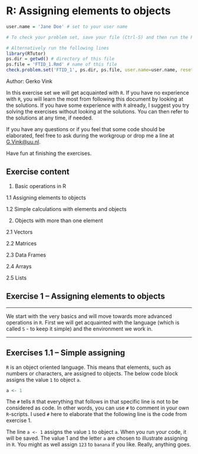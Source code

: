 # R: Assigning elements to objects


```r

user.name = 'Jane Doe' # set to your user name

# To check your problem set, save your file (Ctrl-S) and then run the RStudio Addin 'Check Problemset'

# Alternatively run the following lines 
library(RTutor)
ps.dir = getwd() # directory of this file
ps.file = 'FTID_1.Rmd' # name of this file
check.problem.set('FTID_1', ps.dir, ps.file, user.name=user.name, reset=FALSE)
```


Author:  Gerko Vink


In this exercise set we will get acquainted with `R`. If you have no experience with `R`, you will learn the most from following this document by looking at the solutions. If you have some experience with `R` already, I suggest you try solving the exercises without looking at the solutions. You can then refer to the solutions at any time, if needed. 

If you have any questions or if you feel that some code should be elaborated, feel free to ask during the workgroup or drop me a line at [G.Vink@uu.nl](mailto::G.Vink@uu.nl).

Have fun at finishing the exercises.

## Exercise content

1. Basic operations in R

  1.1 Assigning elements to objects

  1.2 Simple calculations with elements and objects

2. Objects with more than one element

  2.1 Vectors

  2.2 Matrices

  2.3 Data Frames

  2.4 Arrays

  2.5 Lists

## Exercise 1 -- Assigning elements to objects

---

We start with the very basics and will move towards more advanced operations in `R`. First we will get acquainted with the language (which is called `S` - to keep it simple) and the environment we work in. 

---

## Exercises 1.1 -- Simple assigning

`R` is an object oriented language. This means that elements, such as numbers or characters, are assigned to objects. The below code block assigns the value `1` to object `a`. 

```r
a <- 1
```

The `#` tells `R` that everything that follows in that specific line is not to be considered as code. In other words, you can use `#` to comment in your own `R`-scripts. I used `#` here to elaborate that the following line is the code from exercise 1. 

The line `a <- 1` assigns the value `1` to object `a`. When you run your code, it will be saved. The value 1 and the letter `a` are chosen to illustrate assigning in `R`. You might as well assign `123` to `banana` if you like. Really, anything goes. 
